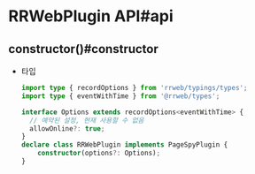 # RRWebPlugin API#api

## constructor()#constructor

- 타입

  ```ts
  import type { recordOptions } from 'rrweb/typings/types';
  import type { eventWithTime } from '@rrweb/types';

  interface Options extends recordOptions<eventWithTime> {
    // 예약된 설정, 현재 사용할 수 없음
    allowOnline?: true;
  }
  declare class RRWebPlugin implements PageSpyPlugin {
      constructor(options?: Options);
  }
  ``` 